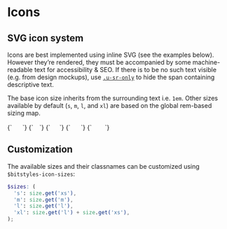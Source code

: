 
<Meta title="Atoms/Icon" />

# Icons

## SVG icon system

Icons are best implemented using inline SVG (see the examples below). However they’re rendered, they must be accompanied by some machine-readable text for accessibility & SEO. If there is to be no such text visible (e.g. from design mockups), use [`.u-sr-only`](/docs/utilities-sr-only--sr-only) to hide the span containing descriptive text.

The base icon size inherits from the surrounding text i.e. `1em`. Other sizes available by default (`s`, `m`, `l`, and `xl`) are based on the global rem-based sizing map.

<Canvas>
  <Story name="a-icon">
    {`
      <svg width="16" height="16" class="a-icon" aria-hidden="true" focusable="false">
        <use xlink:href="${icons}#icon-plus"></use>
      </svg>
    `}
  </Story>
  <Story name="a-icon--s">
    {`
      <svg width="6" height="6" class="a-icon a-icon--s" aria-hidden="true" focusable="false">
        <use xlink:href="${icons}#icon-plus"></use>
      </svg>
    `}
  </Story>
  <Story name="a-icon--m">
    {`
      <svg width="13" height="13" class="a-icon a-icon--m" aria-hidden="true" focusable="false">
        <use xlink:href="${icons}#icon-plus"></use>
      </svg>
    `}
  </Story>
  <Story name="a-icon--l">
    {`
      <svg width="16" height="16" class="a-icon a-icon--l" aria-hidden="true" focusable="false">
        <use xlink:href="${icons}#icon-plus"></use>
      </svg>
    `}
  </Story>
  <Story name="a-icon--xl">
    {`
      <svg width="22" height="2" class="a-icon a-icon--xl" aria-hidden="true" focusable="false">
        <use xlink:href="${icons}#icon-plus"></use>
      </svg>
    `}
  </Story>
</Canvas>

## Customization

The available sizes and their classnames can be customized using `$bitstyles-icon-sizes`:

```scss
$sizes: (
  's': size.get('xs'),
  'm': size.get('m'),
  'l': size.get('l'),
  'xl': size.get('l') + size.get('xs'),
);
```
